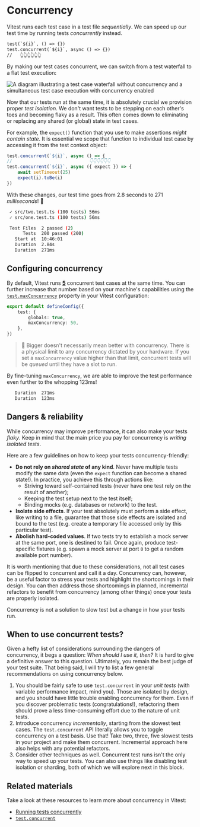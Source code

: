 # Concurrency

<EpicVideo url="https://www.epicweb.dev/workshops/advanced-vitest-patterns/performance/04-02-problem/solution" />

Vitest runs each test case in a test file _sequentially_. We can speed up our test time by running tests _concurrently_ instead.

```diff filename=your.test.ts remove=1 add=2
test(`${i}`, () => {})
test.concurrent(`${i}`, async () => {})
//   👆👆👆👆👆👆
```

By making our test cases concurrent, we can switch from a test waterfall to a flat test execution:

![A diagram illustrating a test case waterfall without concurrency and a simultaneous test case execution with concurrency enabled](/assets/05-02-with-concurrency.png)

Now that our tests run at the same time, it is absolutely crucial we provision proper _test isolation_. We don't want tests to be stepping on each other's toes and becoming flaky as a result. This often comes down to eliminating or replacing any shared (or global) state in test cases.

For example, the `expect()` function that you use to make assertions _might contain state_. It is essential we scope that function to individual test case by accessing it from the test context object:

```ts diff remove=1 add=3
test.concurrent(`${i}`, async () => {
//                             👇👇👇👇👇👇
test.concurrent(`${i}`, async ({ expect }) => {
	await setTimeout(25)
	expect(i).toBe(i)
})
```

With these changes, our test time goes from 2.8 seconds to 271 _milliseconds_! 🤯

```bash remove=7 add=8
 ✓ src/two.test.ts (100 tests) 56ms
 ✓ src/one.test.ts (100 tests) 56ms

 Test Files  2 passed (2)
      Tests  200 passed (200)
   Start at  10:46:01
   Duration  2.84s
   Duration  271ms
```

## Configuring concurrency

By default, Vitest runs **<u>5</u>** concurrent test cases at the same time. You can further increase that number based on your machine's capabilities using the [`test.maxConcurrency`](https://vitest.dev/config/#maxconcurrency) property in your Vitest configuration:

```ts filename=vitest.config.ts add=4
export default defineConfig({
	test: {
		globals: true,
		maxConcurrency: 50,
	},
})
```

> 🦉 Bigger doesn't necessarily mean better with concurrency. There is a physical limit to any concurrency dictated by your hardware. If you set a `maxConcurrency` value higher than that limit, concurrent tests will be _queued_ until they have a slot to run.

By fine-tuning `maxConcurrency`, we are able to improve the test performance even further to the whopping 123ms!

```bash remove=1 add=2
   Duration  271ms
   Duration  123ms
```

## Dangers & reliability

While concurrency may improve performance, it can also make your tests _flaky_. Keep in mind that the main price you pay for concurrency is _writing isolated tests_.

Here are a few guidelines on how to keep your tests concurrency-friendly:

- **Do not rely on _shared state_ of any kind**. Never have multiple tests modify the same data (even the `expect` function can become a shared state!). In practice, you achieve this through actions like:
  - Striving toward self-contained tests (never have one test rely on the result of another);
  - Keeping the test setup next to the test itself;
  - Binding mocks (e.g. databases or network) to the test.
- **Isolate side effects**. If your test absolutely must perform a side effect, like writing to a file, guarantee that those side effects are isolated and bound to the test (e.g. create a temporary file accessed only by this particular test).
- **Abolish hard-coded values**. If two tests try to establish a mock server at the same port, one is destined to fail. Once again, produce test-specific fixtures (e.g. spawn a mock server at port `0` to get a random available port number).

It is worth mentioning that due to these considerations, not all test cases can be flipped to concurrent and call it a day. Concurrency can, however, be a useful factor to stress your tests and highlight the shortcomings in their design. You can then address those shortcomings in planned, incremental refactors to benefit from concurrency (among other things) once your tests are properly isolated.

<callout-warning>
	Concurrency is not a solution to slow test but a change in how your tests run.
</callout-warning>

## When to use concurrent tests?

Given a hefty list of considerations surrounding the dangers of concurrency, it begs a question: _When should I use it, then?_ It is hard to give a definitive answer to this question. Ultimately, you remain the best judge of your test suite. That being said, I will try to list a few general recommendations on using concurrency below.

1. You should be fairly safe to use `test.concurrent` in your _unit tests_ (with variable performance impact, mind you). Those are isolated by design, and you should have little trouble enabling concurrency for them. Even if you discover problematic tests (congratulations!), refactoring them should prove a less time-consuming effort due to the nature of unit tests.
1. Introduce concurrency _incrementally_, starting from the slowest test cases. The `test.concurrent` API literally allows you to toggle concurrency on a test basis. Use that! Take two, three, five slowest tests in your project and make them concurrent. Incremental approach here also helps with any potential refactors.
1. Consider other techniques as well. Concurrent test runs isn't the only way to speed up your tests. You can also use things like disabling test isolation or sharding, both of which we will explore next in this block.

## Related materials

Take a look at these resources to learn more about concurrency in Vitest:

- [Running tests concurrently](https://vitest.dev/guide/features.html#running-tests-concurrently)
- [`test.concurrent`](https://vitest.dev/api/#test-concurrent)

